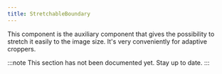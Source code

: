 ```yaml
---
title: StretchableBoundary
---
```


This component is the auxiliary component that gives the possibility to stretch it easily to the image size. It's very conveniently for adaptive croppers.

:::note
This section has not been documented yet. Stay up to date.
:::

